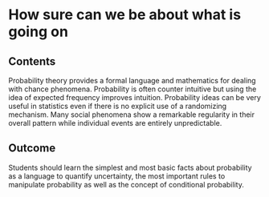 # How sure can we be about what is going on

## Contents


Probability theory provides a formal language and mathematics for dealing with chance phenomena. Probability is often counter intuitive but using the idea of expected frequency improves intuition. Probability ideas can be very useful in statistics even if there is no explicit use of a randomizing mechanism. Many social phenomena show a remarkable regularity in their overall pattern while individual events are entirely unpredictable.

## Outcome

Students should learn the simplest and most basic facts about probability as a language to quantify uncertainty, the most important rules to manipulate probability as well as the concept of conditional probability.